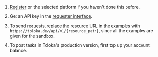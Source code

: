 1. [Register](https://toloka.ai/docs/api/api-reference/#overview--accessing-the-api) on the selected platform if you haven't done this before.

1. Get an API key in the [requester interface](https://platform.toloka.ai/requester/profile/integration).

1. To send requests, replace the resource URL in the examples with `https://toloka.dev/api/v1/{resource_path}`, since all the examples are given for the sandbox.

1. To post tasks in Toloka's production version, first top up your account balance.